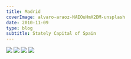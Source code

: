 ---
title: Madrid
coverImage: alvaro-araoz-NAEOuHmX2DM-unsplash
date: 2010-11-09
type: blog
subtitle: Stately Capital of Spain
---

<Image src="MadridCityHall-KatyPerry"  />
 <TextCollapse src="MadridCityHall-KatyPerry" />
 <Image src="ItsALiving"  />
 <TextCollapse src="ItsALiving" />
 <Image src="MadridCityHall"  />
 <TextCollapse src="MadridCityHall" />
 <Image src="MadridMetropolis"  />
 <TextCollapse src="MadridMetropolis" />
